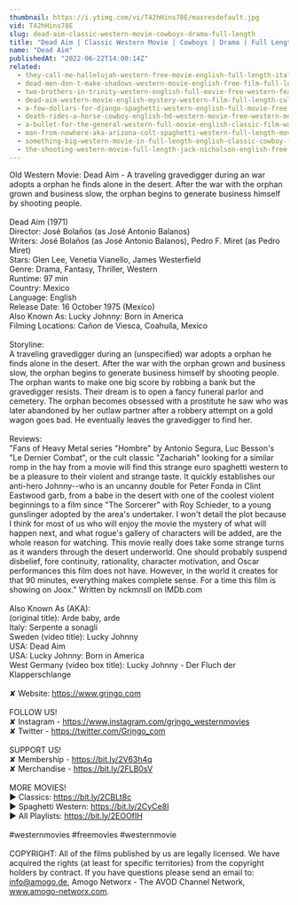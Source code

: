 ```yaml
---
thumbnail: https://i.ytimg.com/vi/T42hHins78E/maxresdefault.jpg
vid: T42hHins78E
slug: dead-aim-classic-western-movie-cowboys-drama-full-length
title: "Dead Aim | Classic Western Movie | Cowboys | Drama | Full Length"
name: "Dead Aim"
publishedAt: "2022-06-22T14:00:14Z"
related:
  - they-call-me-hallelujah-western-free-movie-english-full-length-italian-western-feature-film
  - dead-men-don-t-make-shadows-western-movie-english-free-film-full-length-spaghetti-western
  - two-brothers-in-trinity-western-english-full-movie-free-western-feature-film-spaghetti-western
  - dead-aim-western-movie-english-mystery-western-film-full-length-cult-movie-thriller
  - a-few-dollars-for-django-spaghetti-western-english-full-movie-free-full-youtube-movies
  - death-rides-a-horse-cowboy-english-hd-western-movie-free-western-movies
  - a-bullet-for-the-general-western-full-movie-english-classic-film-watchfree-cowboyfilm
  - man-from-nowhere-aka-arizona-colt-spaghetti-western-full-length-movie-english-hd-free-films
  - something-big-western-movie-in-full-length-english-classic-cowboy-film-free-full-westerns
  - the-shooting-western-movie-full-length-jack-nicholson-english-free-full-westerns
---
```


Old Western Movie: Dead Aim - A traveling gravedigger during an war adopts a orphan he finds alone in the desert. After the war with the orphan grown and business slow, the orphan begins to generate business himself by shooting people.<br />
<br />
Dead Aim (1971)<br />
Director: José Bolaños (as José Antonio Balanos)<br />
Writers: José Bolaños (as José Antonio Balanos), Pedro F. Miret (as Pedro Miret)<br />
Stars: Glen Lee, Venetia Vianello, James Westerfield <br />
Genre: Drama, Fantasy, Thriller, Western <br />
Runtime: 97 min <br />
Country: Mexico <br />
Language: English <br />
Release Date: 16 October 1975 (Mexico)<br />
Also Known As: Lucky Johnny: Born in America<br />
Filming Locations: Cañon de Viesca, Coahuíla, Mexico<br />
<br />
Storyline:<br />
A traveling gravedigger during an (unspecified) war adopts a orphan he finds alone in the desert. After the war with the orphan grown and business slow, the orphan begins to generate business himself by shooting people. The orphan wants to make one big score by robbing a bank but the gravedigger resists. Their dream is to open a fancy funeral parlor and cemetery. The orphan becomes obsessed with a prostitute he saw who was later abandoned by her outlaw partner after a robbery attempt on a gold wagon goes bad. He eventually leaves the gravedigger to find her.<br />
<br />
Reviews:<br />
"Fans of Heavy Metal series "Hombre" by Antonio Segura, Luc Besson's "Le Dernier Combat", or the cult classic "Zachariah" looking for a similar romp in the hay from a movie will find this strange euro spaghetti western to be a pleasure to their violent and strange taste. It quickly establishes our anti-hero Johnny--who is an uncanny double for Peter Fonda in Clint Eastwood garb, from a babe in the desert with one of the coolest violent beginnings to a film since "The Sorcerer" with Roy Schieder, to a young gunslinger adopted by the area's undertaker. I won't detail the plot because I think for most of us who will enjoy the movie the mystery of what will happen next, and what rogue's gallery of characters will be added, are the whole reason for watching. This movie really does take some strange turns as it wanders through the desert underworld. One should probably suspend disbelief, fore continuity, rationality, character motivation, and Oscar performances this film does not have. However, in the world it creates for that 90 minutes, everything makes complete sense. For a time this film is showing on Joox." Written by nckmnsll on IMDb.com<br />
<br />
Also Known As (AKA):<br />
(original title): Arde baby, arde<br />
Italy: Serpente a sonagli<br />
Sweden (video title): Lucky Johnny<br />
USA: Dead Aim<br />
USA: Lucky Johnny: Born in America<br />
West Germany (video box title): Lucky Johnny - Der Fluch der Klapperschlange<br />
<br />
✘ Website: https://www.grjngo.com<br />
<br />
FOLLOW US!<br />
✘ Instagram - https://www.instagram.com/grjngo_westernmovies<br />
✘ Twitter - https://twitter.com/Grjngo_com<br />
<br />
SUPPORT US!<br />
✘ Membership - https://bit.ly/2V63h4q<br />
✘ Merchandise - https://bit.ly/2FLB0sV<br />
<br />
MORE MOVIES! <br />
► Classics: https://bit.ly/2CBLt8c <br />
► Spaghetti Western: https://bit.ly/2CyCe8I <br />
► All Playlists: https://bit.ly/2EOOfIH <br />
<br />
#westernmovies #freemovies #westernmovie<br />
<br />
COPYRIGHT: All of the films published by us are legally licensed. We have acquired the rights (at least for specific territories) from the copyright holders by contract. If you have questions please send an email to: info@amogo.de, Amogo Networx - The AVOD Channel Network, www.amogo-networx.com.